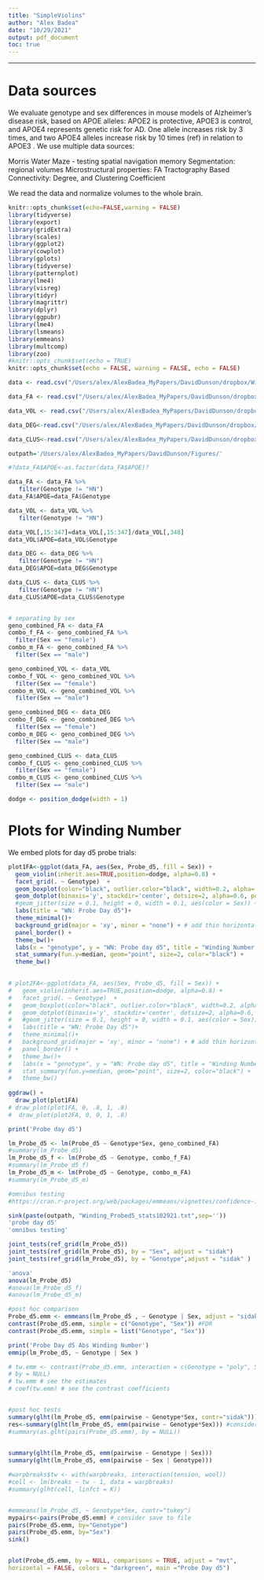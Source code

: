```yaml
---
title: "SimpleViolins"
author: "Alex Badea"
date: "10/29/2021"
output: pdf_document
toc: true
---
```


---
# Data sources

We evaluate genotype and sex differences in mouse models of Alzheimer's disease risk, based on APOE alleles: APOE2 is protective, APOE3 is control, and APOE4 represents genetic risk for AD. One allele increases risk by 3 times, and two APOE4 alleles increase risk by 10 times (ref) in relation to APOE3 . We use multiple data sources:

Morris Water Maze - testing spatial navigation memory
Segmentation: regional volumes
Microstructural properties: FA
Tractography Based Connectivity: Degree, and Clustering Coefficient

We read the data and normalize volumes to the whole brain.

```r


knitr::opts_chunk$set(echo=FALSE,warning = FALSE)
library(tidyverse)
library(export)
library(gridExtra)
library(scales)
library(ggplot2)
library(cowplot)
library(gplots)
library(tidyverse)
library(patternplot)
library(lme4)
library(visreg)
library(tidyr)
library(magrittr) 
library(dplyr)
library(ggpubr)
library(lme4)
library(lsmeans)
library(emmeans)
library(multcomp)
library(zoo)
#knitr::opts_chunk$set(echo = TRUE)
knitr::opts_chunk$set(echo = FALSE, warning = FALSE, echo = FALSE)

data <- read.csv("/Users/alex/AlexBadea_MyPapers/DavidDunson/dropbox/WindingNumber/APOE22APOE33APOE44Young_FA.csv")

data_FA <- read.csv("/Users/alex/AlexBadea_MyPapers/DavidDunson/dropbox/WindingNumber/APOE22APOE33APOE44Young_FA.csv")

data_VOL <- read.csv("/Users/alex/AlexBadea_MyPapers/DavidDunson/dropbox/WindingNumber/APOE22APOE33APOE44Young_VOL.csv")

data_DEG<-read.csv("/Users/alex/AlexBadea_MyPapers/DavidDunson/dropbox/WindingNumber/APOE22APOE33APOE44Young_DEG.csv")

data_CLUS<-read.csv("/Users/alex/AlexBadea_MyPapers/DavidDunson/dropbox/WindingNumber/APOE22APOE33APOE44Young_CLUS.csv")

outpath='/Users/alex/AlexBadea_MyPapers/DavidDunson/Figures/'

#?data_FA$APOE<-as.factor(data_FA$APOE)?

data_FA <- data_FA %>% 
   filter(Genotype != "HN") 
data_FA$APOE=data_FA$Genotype

data_VOL <- data_VOL %>% 
   filter(Genotype != "HN") 

data_VOL[,15:347]=data_VOL[,15:347]/data_VOL[,348]
data_VOL$APOE=data_VOL$Genotype

data_DEG <- data_DEG %>% 
   filter(Genotype != "HN") 
data_DEG$APOE=data_DEG$Genotype

data_CLUS <- data_CLUS %>% 
   filter(Genotype != "HN") 
data_CLUS$APOE=data_CLUS$Genotype


# separating by sex
geno_combined_FA <- data_FA
combo_f_FA <- geno_combined_FA %>% 
  filter(Sex == "female")
combo_m_FA <- geno_combined_FA %>% 
  filter(Sex == "male")

geno_combined_VOL <- data_VOL
combo_f_VOL <- geno_combined_VOL %>% 
  filter(Sex == "female")
combo_m_VOL <- geno_combined_VOL %>% 
  filter(Sex == "male")

geno_combined_DEG <- data_DEG
combo_f_DEG <- geno_combined_DEG %>% 
  filter(Sex == "female")
combo_m_DEG <- geno_combined_DEG %>% 
  filter(Sex == "male")

geno_combined_CLUS <- data_CLUS
combo_f_CLUS <- geno_combined_CLUS %>% 
  filter(Sex == "female")
combo_m_CLUS <- geno_combined_CLUS %>% 
  filter(Sex == "male")

dodge <- position_dodge(width = 1)
```


# Plots for Winding Number

We embed plots for day d5 probe trials:

```r
plot1FA<-ggplot(data_FA, aes(Sex, Probe_d5, fill = Sex)) +
  geom_violin(inherit.aes=TRUE,position=dodge, alpha=0.8) +
  facet_grid(. ~ Genotype)  +
  geom_boxplot(color="black", outlier.color="black", width=0.2, alpha=.8, position=dodge) +
  geom_dotplot(binaxis='y', stackdir='center', dotsize=2, alpha=0.6, position=dodge)+
  #geom_jitter(size = 0.1, height = 0, width = 0.1, aes(color = Sex)) + 
  labs(title = "WN: Probe Day d5")+
  theme_minimal()+
  background_grid(major = 'xy', minor = "none") + # add thin horizontal lines 
  panel_border() + 
  theme_bw()+
  labs(x = "genotype", y = "WN: Probe day d5", title = "Winding Number Probe Day d5 ") +
  stat_summary(fun.y=median, geom="point", size=2, color="black") +
  theme_bw() 
 

# plot2FA<-ggplot(data_FA, aes(Sex, Probe_d5, fill = Sex)) +
#   geom_violin(inherit.aes=TRUE,position=dodge, alpha=0.8) +
#   facet_grid(. ~ Genotype)  +
#   geom_boxplot(color="black", outlier.color="black", width=0.2, alpha=.8, position=dodge) +
#   geom_dotplot(binaxis='y', stackdir='center', dotsize=2, alpha=0.6, position=dodge)+
#   #geom_jitter(size = 0.1, height = 0, width = 0.1, aes(color = Sex)) + 
#   labs(title = "WN: Probe Day d5")+
#   theme_minimal()+
#   background_grid(major = 'xy', minor = "none") + # add thin horizontal lines 
#   panel_border() + 
#   theme_bw()+
#   labs(x = "genotype", y = "WN: Probe day d5", title = "Winding Number Probe Day d5 ") +
#   stat_summary(fun.y=median, geom="point", size=2, color="black") +
#   theme_bw() 
 
ggdraw() + 
  draw_plot(plot1FA)
# draw_plot(plot1FA, 0, .8, 1, .8) 
#  draw_plot(plot2FA, 0, 0, 1, .8) 

print('Probe day d5') 

lm_Probe_d5 <- lm(Probe_d5 ~ Genotype*Sex, geno_combined_FA)
#summary(lm_Probe_d5)
lm_Probe_d5_f <- lm(Probe_d5 ~ Genotype, combo_f_FA)
#summary(lm_Probe_d5_f)
lm_Probe_d5_m <- lm(Probe_d5 ~ Genotype, combo_m_FA)
#summary(lm_Probe_d5_m)

#omnibus testing
#https://cran.r-project.org/web/packages/emmeans/vignettes/confidence-intervals.html#adjust

sink(paste(outpath, "Winding_Probed5_stats102921.txt",sep=''))
'probe day d5'
'omnibus testing'

joint_tests(ref_grid(lm_Probe_d5)) 
joint_tests(ref_grid(lm_Probe_d5), by = "Sex", adjust = "sidak") 
joint_tests(ref_grid(lm_Probe_d5), by = "Genotype",adjust = "sidak" ) 

'anova'
anova(lm_Probe_d5)
#anova(lm_Probe_d5_f)
#anova(lm_Probe_d5_m)

#post hoc comparison
Probe_d5.emm <- emmeans(lm_Probe_d5 , ~ Genotype | Sex, adjust = "sidak")
contrast(Probe_d5.emm, simple = c("Genotype", "Sex")) #FDR
contrast(Probe_d5.emm, simple = list("Genotype", "Sex"))

print('Probe Day d5 Abs Winding Number')
emmip(lm_Probe_d5, ~ Genotype | Sex )

# tw.emm <- contrast(Probe_d5.emm, interaction = c(Genotype = "poly", Sex = "consec"),
# by = NULL)
# tw.emm # see the estimates
# coef(tw.emm) # see the contrast coefficients


#post hoc tests
summary(glht(lm_Probe_d5, emm(pairwise ~ Genotype*Sex, contr="sidak"))) #consider save to file
res<-summary(glht(lm_Probe_d5, emm(pairwise ~ Genotype*Sex))) #consider save to file
#summary(as.glht(pairs(Probe_d5.emm), by = NULL))
 

summary(glht(lm_Probe_d5, emm(pairwise ~ Genotype | Sex)))
summary(glht(lm_Probe_d5, emm(pairwise ~ Sex | Genotype)))

#warpbreaks$tw <- with(warpbreaks, interaction(tension, wool))
#cell <- lm(breaks ~ tw - 1, data = warpbreaks)
#summary(glht(cell, linfct = K))


#emmeans(lm_Probe_d5, ~ Genotype*Sex, contr="tukey")
mypairs<-pairs(Probe_d5.emm) #_consider save to file
pairs(Probe_d5.emm, by="Genotype")
pairs(Probe_d5.emm, by="Sex")
sink()


plot(Probe_d5.emm, by = NULL, comparisons = TRUE, adjust = "mvt",
horizontal = FALSE, colors = "darkgreen", main ="Probe Day d5")
```